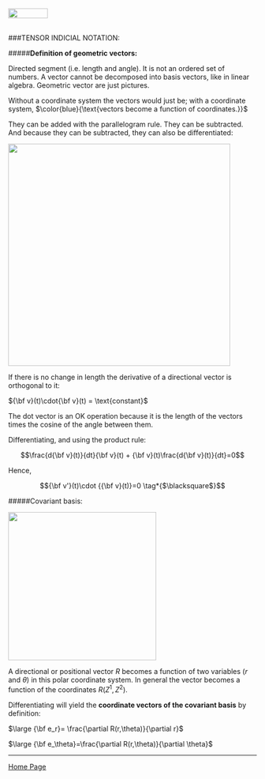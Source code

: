 <br>
<a href="http://rinterested.github.io/statistics/index.html">
<img HEIGHT="20" WIDTH="80" src="https://cloud.githubusercontent.com/assets/9312897/10556783/a27a26fa-745c-11e5-9b1a-2d5bd737387a.PNG"></a>
<br><br>

###TENSOR INDICIAL NOTATION:
<br>

#####**Definition of geometric vectors:**

Directed segment (i.e. length and angle). It is not an ordered set of numbers. A vector cannot be decomposed into basis vectors, like in linear algebra. Geometric vector are just pictures.

Without a coordinate system the vectors would just be; with a coordinate system, $\color{blue}{\text{vectors become a function of coordinates.}}$

They can be added with the parallelogram rule. They can be subtracted. And because they can be subtracted, they can also be differentiated:

<img width="450" src="https://cloud.githubusercontent.com/assets/9312897/18772533/c5892896-8115-11e6-9529-50ca40029fd1.png">

If there is no change in length the derivative of a directional vector is orthogonal to it:

${\bf v}(t)\cdot{\bf v}(t) = \text{constant}$

The dot vector is an OK operation because it is the length of the vectors times the cosine of the angle between them.

Differentiating, and using the product rule:

$$\frac{d{\bf v}(t)}{dt}{\bf v}(t) + {\bf v}(t)\frac{d{\bf v}(t)}{dt}=0$$

Hence,

$${\bf v'}(t)\cdot {{\bf v}(t)}=0 \tag*{$\blacksquare$}$$

#####Covariant basis:

<img width="300" src="https://cloud.githubusercontent.com/assets/9312897/18786004/bfdbcbc0-8169-11e6-82de-ea41cff457b5.png">

A directional or positional vector $R$ becomes a function of two variables ($r$ and $\theta$) in this polar coordinate system. In general the vector becomes a function of the coordinates $R(Z^1,Z^2)$.

Differentiating will yield the **coordinate vectors of the covariant basis** by definition:

$\large {\bf e_r}= \frac{\partial R(r,\theta)}{\partial r}$

$\large {\bf e_\theta}=\frac{\partial R(r,\theta)}{\partial \theta}$



---

<a href="http://rinterested.github.io/statistics/index.html">Home Page</a>
